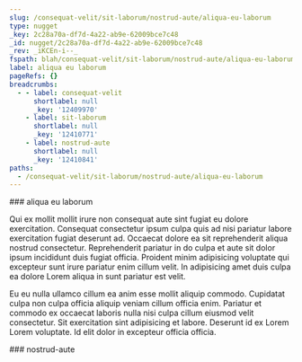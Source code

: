 ```yaml
---
slug: /consequat-velit/sit-laborum/nostrud-aute/aliqua-eu-laborum
type: nugget
_key: 2c28a70a-df7d-4a22-ab9e-62009bce7c48
_id: nugget/2c28a70a-df7d-4a22-ab9e-62009bce7c48
_rev: _iKCEn-i--_
fspath: blah/consequat-velit/sit-laborum/nostrud-aute/aliqua-eu-laborum.md
label: aliqua eu laborum
pageRefs: {}
breadcrumbs:
  - - label: consequat-velit
      shortlabel: null
      _key: '12409970'
    - label: sit-laborum
      shortlabel: null
      _key: '12410771'
    - label: nostrud-aute
      shortlabel: null
      _key: '12410841'
paths:
  - /consequat-velit/sit-laborum/nostrud-aute/aliqua-eu-laborum
---
```


<NuggetArea>
<Nugget slug="/consequat-velit/sit-laborum/nostrud-aute/aliqua-eu-laborum" type="nugget" _key="2c28a70a-df7d-4a22-ab9e-62009bce7c48" _id="nugget/2c28a70a-df7d-4a22-ab9e-62009bce7c48" _rev="_iKCEn-i--_" fspath="blah/consequat-velit/sit-laborum/nostrud-aute/aliqua-eu-laborum.md" label="aliqua eu laborum" paths="/consequat-velit/sit-laborum/nostrud-aute/aliqua-eu-laborum">
<NuggetBody>
### aliqua eu laborum

Qui ex mollit mollit irure non consequat aute sint fugiat eu dolore exercitation. Consequat consectetur ipsum culpa quis ad nisi pariatur labore exercitation fugiat deserunt ad. Occaecat dolore ea sit reprehenderit aliqua nostrud consectetur. Reprehenderit pariatur in do culpa et aute sit dolor ipsum incididunt duis fugiat officia. Proident minim adipisicing voluptate qui excepteur sunt irure pariatur enim cillum velit. In adipisicing amet duis culpa ea dolore Lorem aliqua in sunt pariatur est velit.

Eu eu nulla ullamco cillum ea anim esse mollit aliquip commodo. Cupidatat culpa non culpa officia aliquip veniam cillum officia enim. Pariatur et commodo ex occaecat laboris nulla nisi culpa cillum eiusmod velit consectetur. Sit exercitation sint adipisicing et labore. Deserunt id ex Lorem Lorem voluptate. Id elit dolor in excepteur officia officia.

</NuggetBody>
<Breadcrumbs>
<Crumbs>
<Crumb _key="12409970" label="consequat-velit" /><Crumb _key="12410771" label="sit-laborum" /><Crumb _key="12410841" label="nostrud-aute" />
</Crumbs>
</Breadcrumbs>
</Nugget>

<NuggetsInbound>
</NuggetsInbound>
<NuggetsOutbound>
</NuggetsOutbound>
</NuggetArea>
<PassagesInbound>
<Passage direction="inbound" type="passage" _key="12410841" _id="passage/12410841" _rev="_iKCEn-i---" label="nostrud-aute" passage="nostrud-aute" fspath="blah/consequat-velit/sit-laborum/nostrud-aute" paths="/consequat-velit/sit-laborum/nostrud-aute" slug="/consequat-velit/sit-laborum/nostrud-aute">
<NuggetBody>
### nostrud-aute

</NuggetBody>
<Breadcrumbs>
<Crumbs>
<Crumb _key="12409970" label="consequat-velit" /><Crumb _key="12410771" label="sit-laborum" />
</Crumbs>
</Breadcrumbs>
</Passage>

</PassagesInbound>
<PassagesOutbound>
</PassagesOutbound>